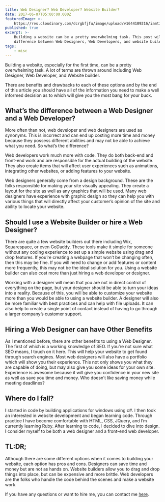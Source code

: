 ```yaml
---
title: Web Designer? Web Developer? Website Builder?
date: 2017-06-07T05:00:00.000Z
featuredImage: >-
    https://res.cloudinary.com/dcrgbfjfu/image/upload/v1644109216/iamtimsmith/web-designer-web-developer-website-builder_hpazhe.jpg
published: true
excerpt: >-
    Building a website can be a pretty overwhelming task. This post will cover the
    difference between Web Designers, Web Developers, and website builders.
tags:
    - misc
---
```


Building a website, especially for the first time, can be a pretty overwhelming task. A lot of terms are thrown around including Web Designer, Web Developer, and Website builder.

There are benefits and drawbacks to each of these options and by the end of this article you should have all of the information you need to make a well informed decision as to which will give you the most bang for your buck.

## What’s the difference between a Web Designer and a Web Developer?

More often than not, web developer and web designers are used as synonyms. This is incorrect and can end up costing more time and money because they possess different abilities and may not be able to achieve what you need. So what’s the difference?

Web developers work much more with code. They do both back-end and front-end work and are responsible for the actual building of the website. They also create items that will affect user experiences such as animations, integrating other websites, or adding features to your website.

Web designers generally come from a design background. These are the folks responsible for making your site visually appealing. They create a layout for the site as well as any graphics that will be used. Many web designers have experience with graphic design so they can help you with various things that will directly affect your customer’s opinion of the site and ability to locate your website.

## Should I use a Website Builder or hire a Web Designer?

There are quite a few website builders out there including Wix, Squarespace, or even GoDaddy. These tools make it simple for someone without any coding experience to set up a simple website using drag and drop features. If you’re creating a webpage that won’t be changing often, then this may be fine. If you will need to change or add features or content more frequently, this may not be the ideal solution for you. Using a website builder can also cost more than just hiring a web developer or designer.

Working with a designer will mean that you are not in direct control of everything on the page, but your designer should be able to turn your ideas into a reality. Because of this, you will be able to customize your website more than you would be able to using a website builder. A designer will also be more familiar with best practices and can help with file uploads. It can also help to create a single point of contact instead of having to go through a larger company’s customer support.

<EmailSignup title="Like this post? Join my mailing list!" />

## Hiring a Web Designer can have Other Benefits

As I mentioned before, there are other benefits to using a Web Designer. The first of which is a working knowledge of SEO. If you’re not sure what SEO means, I touch on it here. This will help your website to get found through search engines. Most web designers will also have a portfolio which will show you their experience. This not only shows you what they are capable of doing, but may also give you some ideas for your own site. Experience is awesome because it will give you confidence in your new site as well as save you time and money. Who doesn’t like saving money while meeting deadlines?

## Where do I fall?

I started in code by building applications for windows using c#. I then took an interested in website development and began learning code. Through practice I have become comfortable with HTML, CSS, JQuery, and I’m currently learning Ruby. After learning to code, I decided to dive into design. I consider myself to be both a web designer and a front-end web developer.

## TL\:DR;

Although there are some different options when it comes to building your website, each option has pros and cons. Designers can save time and money but are not as hands on. Website builders allow you to drag and drop things into place, but can be expensive and more brittle. Web developers are the folks who handle the code behind the scenes and make a website work.

If you have any questions or want to hire me, you can contact me [here](https://www.iamtimsmith.com/#contact).
